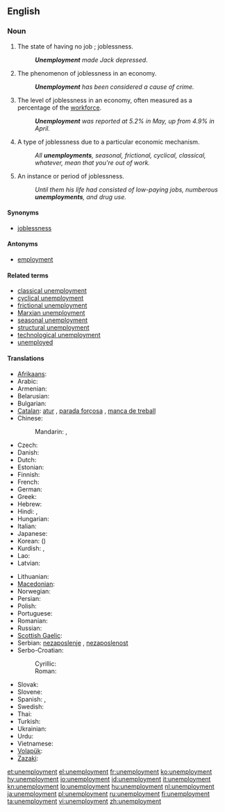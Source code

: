 ==English==

===Noun===
{{en-noun|unemployments|-}}

# The state of having no job<!--pertinent?, which may cause late [[filial life]]-->; joblessness.
#: '''''Unemployment''' made Jack depressed.''
# The phenomenon of joblessness in an economy.
#: '''''Unemployment''' has been considered a cause of crime.''
# The level of joblessness in an economy, often measured as a percentage of the [[workforce]].
#: '''''Unemployment''' was reported at 5.2% in May, up from 4.9% in April.''
# {{countable}} A type of joblessness due to a particular economic mechanism.
#: ''All '''unemployments''', seasonal, frictional, cyclical, classical, whatever, mean that you're out of work.''
# {{countable}} An instance or period of joblessness.
#: ''Until them his life had consisted of low-paying jobs, numberous '''unemployments''', and drug use.''

====Synonyms====
* [[joblessness]]

====Antonyms====
* [[employment]]

====Related terms====
* [[classical unemployment]]
* [[cyclical unemployment]]
* [[frictional unemployment]]
* [[Marxian unemployment]]
* [[seasonal unemployment]]
* [[structural unemployment]]
* [[technological unemployment]]
* [[unemployed]]

====Translations====
{{trans-top|joblessness}}
* [[Afrikaans]]: {{t|af|werkloosheid}}
* Arabic: {{t|ar|بطالة|f|tr=biTaala|sc=Arab}}
* Armenian: {{t|hy|գործազրկություն|tr=gortzazrkutyun|sc=Armn}}
* Belarusian: {{t|be|беспрацоўя|n|tr=biespracóŭja|sc=Cyrl}}
* Bulgarian: {{t|bg|безработица|f|tr=bezrabótica|sc=Cyrl}}
* [[Catalan]]: [[atur]] {{m}}, [[parada forçosa]] {{f}}, [[manca de treball]] {{f}}
* Chinese:
*: Mandarin: {{t|zh|失業|sc=Hani}}, {{t|zh|失业|tr=shīyè|sc=Hani}}
* Czech: {{t-|cs|nezaměstnanost|f}}
* Danish: {{t-|da|arbejdsløshed|c}}
* Dutch: {{t-|nl|werkloosheid|f}}
* Estonian: {{t|et|tööpuudus}}
* Finnish: {{t+|fi|työttömyys}}
* French: {{t+|fr|chômage|m}}
* German: {{t+|de|Arbeitslosigkeit|f}}
* Greek: {{t+|el|ανεργία|f|tr=anergía}}
* Hebrew: {{t+|he|אבטלה|f|tr=av"talah}}
* Hindi: {{t|hi|बेरोज़गारी|f|tr=berozgārī|sc=Deva}}, {{t|hi|बेकारी|f|tr=bekārī|sc=Deva}}
* Hungarian: {{t+|hu|munkanélküliség}}
* Italian: {{t+|it|disoccupazione|f}}
* Japanese: {{t|ja|失業|tr=しつぎょう, shitsugyō|sc=Jpan}}
* Korean: {{t|ko|실업|tr=sireop|sc=Kore}} ({{t|ko|失業|sc=Kore}})
* Kurdish: {{t|ku|بێ ئیشی|sc=ku-Arab}}, {{t|ku|بێکاری|sc=ku-Arab}}
* Lao: {{t|lo|ໄພຫວ່າງງານ|tr=phai-wāng-ngān|sc=Laoo}}
* Latvian: {{t|lv|bezdarbs}}
{{trans-mid}}
* Lithuanian: {{t|lt|nedarbas}}
* [[Macedonian]]: {{t|mk|невработеност|f|tr=nevrabotenost|sc=Cyrl}}
* Norwegian: {{t|no|arbeidsledighet}}
* Persian: {{t|fa|بی‌کاری|tr=bi-kâri|sc=fa-Arab}}
* Polish: {{t+|pl|bezrobocie|n}}
* Portuguese: {{t|pt|desemprego|m}}
* Romanian: {{t+|ro|şomaj|n}}
* Russian: {{t+|ru|безработица|f|tr=bezrabótica}}
* [[Scottish Gaelic]]: {{t-|gd|cion-cosnaidh|m|xs=Scottish Gaelic}}
* Serbian: [[nezaposlenje]] {{n}}, [[nezaposlenost]] {{f}}
* Serbo-Croatian:
*: Cyrillic: {{t|sh|незапосленост|f|sc=Cyrl}}
*: Roman: {{t|sh|nezaposlenost|f}}
* Slovak: {{t|sk|nezamestnanosť|f}}
* Slovene: {{t|sl|brezposelnost|f}}
* Spanish: {{t|es|desempleo|m}}, {{t|es|paro}} {{qualifier|Spain}}
* Swedish: {{t+|sv|arbetslöshet}}
* Thai: {{t|th|การว่างงาน|tr=gaan-wâang-ngaan|sc=Thai}}
* Turkish: {{t|tr|işsizlik}}
* Ukrainian: {{t|uk|безробіття|n|tr=bezrobíttja|sc=Cyrl}}
* Urdu: {{t|ur|بیکاری|f|tr=bekārī|sc=ur-Arab}}
* Vietnamese: {{t|vi|thất nghiệp|alt=sự thất nghiệp}}
* [[Volapük]]: {{t|vo|nenvob}}
* [[Zazaki]]: {{tø|zza|bêkariye|f}}
{{trans-bottom}}

[[et:unemployment]]
[[el:unemployment]]
[[fr:unemployment]]
[[ko:unemployment]]
[[hy:unemployment]]
[[io:unemployment]]
[[id:unemployment]]
[[it:unemployment]]
[[kn:unemployment]]
[[lo:unemployment]]
[[hu:unemployment]]
[[nl:unemployment]]
[[ja:unemployment]]
[[pl:unemployment]]
[[ru:unemployment]]
[[fi:unemployment]]
[[ta:unemployment]]
[[vi:unemployment]]
[[zh:unemployment]]